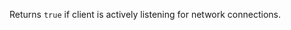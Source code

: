 
Returns `true` if client is actively listening for network connections. <CreditCost network="evm" method="net_listening" />
